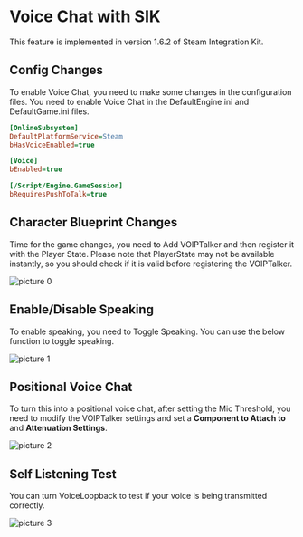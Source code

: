 
# Voice Chat with SIK

<Callout type="info">
    This feature is implemented in version 1.6.2 of Steam Integration Kit.
</Callout>


## Config Changes

To enable Voice Chat, you need to make some changes in the configuration files. You need to enable Voice Chat in the DefaultEngine.ini and DefaultGame.ini files.

```ini copy showLineNumbers filename="DefaultEngine.ini"
[OnlineSubsystem]
DefaultPlatformService=Steam
bHasVoiceEnabled=true

[Voice]
bEnabled=true
```

```ini copy showLineNumbers filename="DefaultGame.ini"
[/Script/Engine.GameSession]
bRequiresPushToTalk=true
```


## Character Blueprint Changes

Time for the game changes, you need to Add VOIPTalker and then register it with the Player State. Please note that PlayerState may not be available instantly, so you should check if it is valid before registering the VOIPTalker.

![picture 0](../../../images/f84d0c691d80d33c2369040eabe713ebc6d0945ca6e5061981d195f429122a05.png)  

## Enable/Disable Speaking

To enable speaking, you need to Toggle Speaking. You can use the below function to toggle speaking.

![picture 1](../../../images/08ee63fc575b7fb3be51695a491287f0e45fcfa70023091c32c31d96411885fd.png)  


## Positional Voice Chat

To turn this into a positional voice chat, after setting the Mic Threshold, you need to modify the VOIPTalker settings and set a **Component to Attach to** and **Attenuation Settings**.

![picture 2](../../../images/3d3e4d250f61822afa05c8edd49be8246726b9d5eb87e8ea52838539c59db855.png)  

## Self Listening Test

You can turn VoiceLoopback to test if your voice is being transmitted correctly.

![picture 3](../../../images/1eac8d5ccf303b2c854c976c3bf82093d066c959d3d415c2d790b1b9de51b0a5.png)  

